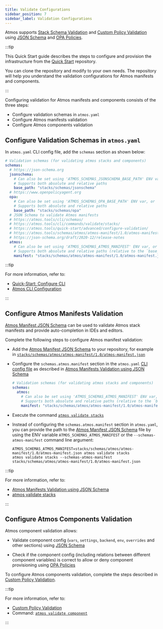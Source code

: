 ```yaml
---
title: Validate Configurations
sidebar_position: 7
sidebar_label: Validation Configurations
---
```


Atmos supports [Stack Schema Validation](/cli/schemas) and [Custom Policy Validation](/core-concepts/validate)
using [JSON Schema](https://json-schema.org/) and [OPA Policies](https://www.openpolicyagent.org/).

:::tip

This Quick Start guide describes the steps to configure and provision the infrastructure
from the [Quick Start](https://github.com/cloudposse/atmos/tree/master/examples/quick-start-advanced) repository.

You can clone the repository and modify to your own needs. The repository will help you understand the validation configurations for
Atmos manifests and components.

:::

Configuring validation for Atmos manifests and components consists of the three steps:

- Configure validation schemas in `atmos.yaml`
- Configure Atmos manifests validation
- Configure Atmos components validation

## Configure Validation Schemas in `atmos.yaml`

In `atmos.yaml` CLI config file, add the `schemas` section as shown below:

```yaml title="atmos.yaml"
# Validation schemas (for validating atmos stacks and components)
schemas:
  # https://json-schema.org
  jsonschema:
    # Can also be set using 'ATMOS_SCHEMAS_JSONSCHEMA_BASE_PATH' ENV var, or '--schemas-jsonschema-dir' command-line arguments
    # Supports both absolute and relative paths
    base_path: "stacks/schemas/jsonschema"
  # https://www.openpolicyagent.org
  opa:
    # Can also be set using 'ATMOS_SCHEMAS_OPA_BASE_PATH' ENV var, or '--schemas-opa-dir' command-line arguments
    # Supports both absolute and relative paths
    base_path: "stacks/schemas/opa"
  # JSON Schema to validate Atmos manifests
  # https://atmos.tools/cli/schemas/
  # https://atmos.tools/cli/commands/validate/stacks/
  # https://atmos.tools/quick-start/advanced/configure-validation/
  # https://atmos.tools/schemas/atmos/atmos-manifest/1.0/atmos-manifest.json
  # https://json-schema.org/draft/2020-12/release-notes
  atmos:
    # Can also be set using 'ATMOS_SCHEMAS_ATMOS_MANIFEST' ENV var, or '--schemas-atmos-manifest' command-line arguments
    # Supports both absolute and relative paths (relative to the `base_path` setting in `atmos.yaml`)
    manifest: "stacks/schemas/atmos/atmos-manifest/1.0/atmos-manifest.json"
```

:::tip

For more information, refer to:

- [Quick-Start: Configure CLI](/quick-start/advanced/configure-cli)
- [Atmos CLI Configuration](/cli/configuration)

:::

## Configure Atmos Manifests Validation

[Atmos Manifest JSON Schema](pathname:///schemas/atmos/atmos-manifest/1.0/atmos-manifest.json) can be used to validate Atmos stack manifests and provide
auto-completion in IDEs and editors.

Complete the following steps to configure Atmos manifest validation:

- Add the [Atmos Manifest JSON Schema](pathname:///schemas/atmos/atmos-manifest/1.0/atmos-manifest.json) to your repository, for example
  in  [`stacks/schemas/atmos/atmos-manifest/1.0/atmos-manifest.json`](https://github.com/cloudposse/atmos/blob/master/examples/quick-start-advanced/stacks/schemas/atmos/atmos-manifest/1.0/atmos-manifest.json)

- Configure the `schemas.atmos.manifest` section in the `atmos.yaml` [CLI config file](/cli/configuration) as described
  in [Atmos Manifests Validation using JSON Schema](/cli/schemas)

  ```yaml title="atmos.yaml"
  # Validation schemas (for validating atmos stacks and components)
  schemas:
    atmos:
      # Can also be set using 'ATMOS_SCHEMAS_ATMOS_MANIFEST' ENV var, or '--schemas-atmos-manifest' command-line arguments
      # Supports both absolute and relative paths (relative to the `base_path` setting in `atmos.yaml`)
      manifest: "stacks/schemas/atmos/atmos-manifest/1.0/atmos-manifest.json"
  ```

- Execute the command [`atmos validate stacks`](/cli/commands/validate/stacks)

- Instead of configuring the `schemas.atmos.manifest` section in `atmos.yaml`, you can provide the path to
  the [Atmos Manifest JSON Schema](pathname:///schemas/atmos/atmos-manifest/1.0/atmos-manifest.json) file by using the ENV
  variable `ATMOS_SCHEMAS_ATMOS_MANIFEST` or the `--schemas-atmos-manifest` command line argument:

  ```shell
  ATMOS_SCHEMAS_ATMOS_MANIFEST=stacks/schemas/atmos/atmos-manifest/1.0/atmos-manifest.json atmos validate stacks
  atmos validate stacks --schemas-atmos-manifest stacks/schemas/atmos/atmos-manifest/1.0/atmos-manifest.json
  ```

:::tip

For more information, refer to:

- [Atmos Manifests Validation using JSON Schema](/cli/schemas)
- [atmos validate stacks](/cli/commands/validate/stacks)

:::

## Configure Atmos Components Validation

Atmos component validation allows:

* Validate component config (`vars`, `settings`, `backend`, `env`, `overrides` and other sections) using [JSON Schema](https://json-schema.org/)

* Check if the component config (including relations between different component variables) is correct to allow or deny component provisioning using
  [OPA Policies](https://www.openpolicyagent.org/)

To configure Atmos components validation, complete the steps described in [Custom Policy Validation](/core-concepts/validate).

:::tip

For more information, refer to:

- [Custom Policy Validation](/core-concepts/validate)
- Command: [`atmos validate component`](/cli/commands/validate/component)

:::
